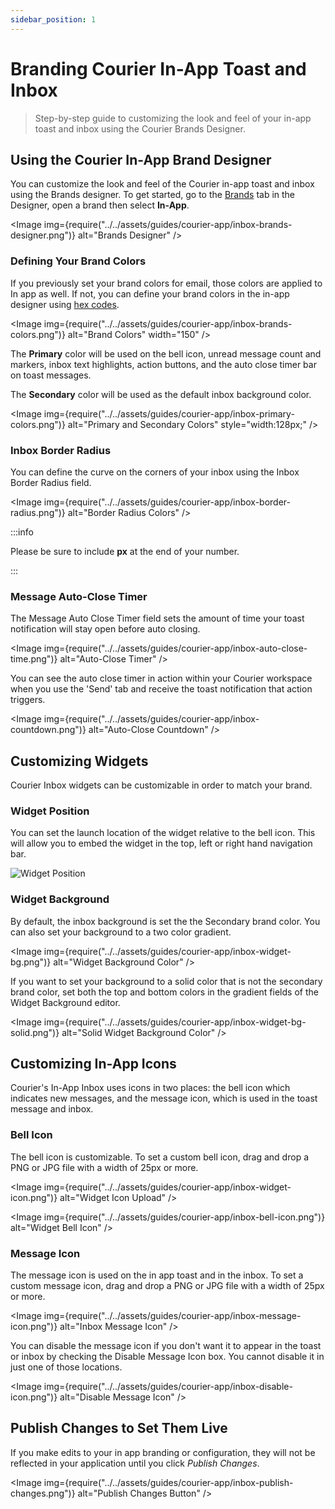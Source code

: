 ```yaml
---
sidebar_position: 1
---
```



# Branding Courier In-App Toast and Inbox

> Step-by-step guide to customizing the look and feel of your in-app toast and inbox using the Courier Brands Designer.

## Using the Courier In-App Brand Designer

You can customize the look and feel of the Courier in-app toast and inbox using the Brands designer. To get started, go to the [Brands](https://app.courier.com/designer/brands) tab in the Designer, open a brand then select **In-App**.

<Image
  img={require("../../assets/guides/courier-app/inbox-brands-designer.png")}
  alt="Brands Designer"
/>

### Defining Your Brand Colors

If you previously set your brand colors for email, those colors are applied to In app as well. If not, you can define your brand colors in the in-app designer using [hex codes](https://htmlcolorcodes.com/).

<Image
  img={require("../../assets/guides/courier-app/inbox-brands-colors.png")}
  alt="Brand Colors" width="150"
/>

The **Primary** color will be used on the bell icon, unread message count and markers, inbox text highlights, action buttons, and the auto close timer bar on toast messages.

The **Secondary** color will be used as the default inbox background color.

<Image
  img={require("../../assets/guides/courier-app/inbox-primary-colors.png")}
  alt="Primary and Secondary Colors" style="width:128px;"
/>

### Inbox Border Radius

You can define the curve on the corners of your inbox using the Inbox Border Radius field. 

<Image
  img={require("../../assets/guides/courier-app/inbox-border-radius.png")}
  alt="Border Radius Colors"
/>

:::info

Please be sure to include **px** at the end of your number.

:::

### Message Auto-Close Timer

The Message Auto Close Timer field sets the amount of time your toast notification will stay open before auto closing. 

<Image
  img={require("../../assets/guides/courier-app/inbox-auto-close-time.png")}
  alt="Auto-Close Timer"
/>

You can see the auto close timer in action within your Courier workspace when you use the 'Send' tab and receive the toast notification that action triggers.

<Image
  img={require("../../assets/guides/courier-app/inbox-countdown.png")}
  alt="Auto-Close Countdown"
/>

## Customizing Widgets

Courier Inbox widgets can be customizable in order to match your brand.

### Widget Position

You can set the launch location of the widget relative to the bell icon. This will allow you to embed the widget in the top, left or right hand navigation bar.

<GifWrapper width={845} height={475} caption="Widget Position">

![Widget Position](../../assets/guides/courier-app/inbox-widget-position.gif)

</GifWrapper>

### Widget Background

By default, the inbox background is set the the Secondary brand color. You can also set your background to a two color gradient.

<Image
  img={require("../../assets/guides/courier-app/inbox-widget-bg.png")}
  alt="Widget Background Color"
/>

If you want to set your background to a solid color that is not the secondary brand color, set both the top and bottom colors in the gradient fields of the Widget Background editor.

<Image
  img={require("../../assets/guides/courier-app/inbox-widget-bg-solid.png")}
  alt="Solid Widget Background Color"
/>

## Customizing In-App Icons

Courier's In-App Inbox uses icons in two places: the bell icon which indicates new messages, and the message icon, which is used in the toast message and inbox.

 ### Bell Icon

 The bell icon is customizable. To set a custom bell icon, drag and drop a PNG or JPG file with a width of 25px or more.

<Image
  img={require("../../assets/guides/courier-app/inbox-widget-icon.png")}
  alt="Widget Icon Upload"
/>

<Image
  img={require("../../assets/guides/courier-app/inbox-bell-icon.png")}
  alt="Widget Bell Icon"
/>

### Message Icon

The message icon is used on the in app toast and in the inbox. To set a custom message icon, drag and drop a PNG or JPG file with a width of 25px or more.

<Image
  img={require("../../assets/guides/courier-app/inbox-message-icon.png")}
  alt="Inbox Message Icon"
/>

You can disable the message icon if you don't want it to appear in the toast or inbox by checking the Disable Message Icon box. You cannot disable it in just one of those locations.

<Image
  img={require("../../assets/guides/courier-app/inbox-disable-icon.png")}
  alt="Disable Message Icon"
/>

## Publish Changes to Set Them Live

If you make edits to your in app branding or configuration, they will not be reflected in your application until you click _Publish Changes_.

<Image
  img={require("../../assets/guides/courier-app/inbox-publish-changes.png")}
  alt="Publish Changes Button"
/>